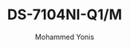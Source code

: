 ---
id: 5
slug: "ds-7104ni-q1-m"
title: "DS-7104NI-Q1/M"
desc: "4-Channel Mini 1U Network Video Recorder"
price: 120.00
currency: AED
availability: in_stock
brand: hikvision
imgurl: "/assets/hikvision/DS-2CD1123G2-LIU(F) (2).png"
img: "/src/assets/camera/hikvision/DS-7104NI-Q1_4P_M/DS-7104NI-Q1_4P_M1.png"
images:
  - "/src/assets/camera/hikvision/DS-7104NI-Q1_4P_M/DS-7104NI-Q1_4P_M1.png"

alt: "Hikvision DS-7104NI-Q1/M 4-Channel Mini NVR"
author: "Mohammed Yonis"
reviewBody: "Compact yet powerful with excellent technical support"
ratingValue: 5

features:
  - "Compact 1U rack-mountable design"
  - "4-channel network camera support"
  - "H.265+/H.265/H.264+/H.264 compression"
  - "40Mbps incoming / 60Mbps outgoing bandwidth"
  - "4-channel 1080p decoding capacity"
  - "Dual video outputs (HDMI + VGA)"
  - "Plug-and-play PoE support (models with P suffix)"
  - "Up to 6TB storage capacity (HDD not included)"
  - "Mobile viewing via Hik-Connect"

publishedTime: "2023-09-15T00:00:00Z"
modifiedTime: "2023-10-01T00:00:00Z"
---